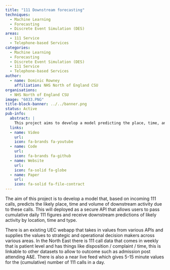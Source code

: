 ```yaml
---
title: "111 Downstream forecasting"
techniques:
  - Machine Learning
  - Forecasting
  - Discrete Event Simulation (DES)
areas:
  - 111 Service
  - Telephone-based Services
categories:
  - Machine Learning
  - Forecasting
  - Discrete Event Simulation (DES)
  - 111 Service
  - Telephone-based Services
author:
  - name: Dominic Rowney
    affiliation: NHS North of England CSU
organisations:
  - NHS North of England CSU
image: "6033.PNG"
title-block-banner: ../../banner.png
status: Active
pub-info:
  abstract: |
    This project aims to develop a model predicting the place, time, and volume of downstream activity from 111 calls, deployed as a secure API. It integrates with an existing UEC webapp, using weekly patient-level 111 call data and near-live feeds.
  links:
  - name: Video
    url:
    icon: fa-brands fa-youtube
  - name: Code
    url:
    icon: fa-brands fa-github
  - name: Website
    url:
    icon: fa-solid fa-globe
  - name: Paper
    url:
    icon: fa-solid fa-file-contract
---
```


The aim of this project is to develop a model that, based on incoming 111 calls, predicts the likely place, time and volume of downstream activity due to these calls.  This will deployed as a secure API that allows users to pass cumulative daily 111 figures and receive downstream predictions of likely activity by location, time and type.

There is an existing UEC webapp that takes in values from various APIs and supplies the values to strategic and operational decision makers across various areas. In the North East there is 111 call data that comes in weekly that is patient level and has things like disposition / complaint / time, this is linkable to other datasets to allow to outcome such as admission post attending A&E.  There is also a near live feed which gives 5-15 minute values for the (cumulative) number of 111 calls in a day.
